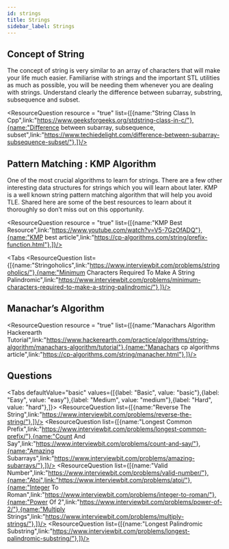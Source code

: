 ```yaml
---
id: strings
title: Strings
sidebar_label: Strings
---
```



## Concept of String
The concept of string is very similar to an array of characters that will make your life much easier. Familiarise with strings and the important STL utilities as much as possible, you will be needing them whenever you are dealing with strings. Understand clearly the difference between subarray, substring, subsequence and subset.
<TipsCaution tip = "true" content= "The following STL utilities for strings in C++ is a must know : length(), push_back(), pop_back(), begin(), end(), substr(), reverse()." />



<ResourceQuestion resource = "true" list={[{name:"String Class In Cpp",link:"https://www.geeksforgeeks.org/stdstring-class-in-c/"},{name:"Difference between subarray, subsequence, subset",link:"https://www.techiedelight.com/difference-between-subarray-subsequence-subset/"},]}/>



## Pattern Matching : KMP Algorithm
One of the most crucial algorithms to learn for strings. There are a few other interesting data structures for strings which you will learn about later. KMP is a well known string pattern matching algorithm that will help you avoid TLE. Shared here are some of the best resources to learn about it thoroughly so don’t miss out on this opportunity.


<ResourceQuestion resource = "true" list={[{name:"KMP Best Resource",link:"https://www.youtube.com/watch?v=V5-7GzOfADQ"},{name:"KMP best article",link:"https://cp-algorithms.com/string/prefix-function.html"},]}/>


<Tabs
	<TabItem value="hard">
		<ResourceQuestion  list={[{name:"Stringoholics",link:"https://www.interviewbit.com/problems/stringoholics/"},{name:"Minimum Characters Required To Make A String Palindromic",link:"https://www.interviewbit.com/problems/minimum-characters-required-to-make-a-string-palindromic/"},]}/>
	</TabItem>
	
</Tabs>


## Manachar’s Algorithm

<ResourceQuestion resource = "true" list={[{name:"Manachars Algorithm Hackerearth Tutorial",link:"https://www.hackerearth.com/practice/algorithms/string-algorithm/manachars-algorithm/tutorial"},{name:"Manachars cp algorithms article",link:"https://cp-algorithms.com/string/manacher.html"},]}/>


## Questions
<Tabs
	defaultValue="basic"
	values={[{label: "Basic", value: "basic"},{label: "Easy", value: "easy"},{label: "Medium", value: "medium"},{label: "Hard", value: "hard"},]}>
	<TabItem value="basic">
		<ResourceQuestion  list={[{name:"Reverse The String",link:"https://www.interviewbit.com/problems/reverse-the-string/"},]}/>
	</TabItem>
	<TabItem value="easy">
		<ResourceQuestion  list={[{name:"Longest Common Prefix",link:"https://www.interviewbit.com/problems/longest-common-prefix/"},{name:"Count And Say",link:"https://www.interviewbit.com/problems/count-and-say/"},{name:"Amazing Subarrays",link:"https://www.interviewbit.com/problems/amazing-subarrays/"},]}/>
	</TabItem>
	<TabItem value="medium">
		<ResourceQuestion  list={[{name:"Valid Number",link:"https://www.interviewbit.com/problems/valid-number/"},{name:"Atoi",link:"https://www.interviewbit.com/problems/atoi/"},{name:"Integer To Roman",link:"https://www.interviewbit.com/problems/integer-to-roman/"},{name:"Power Of 2",link:"https://www.interviewbit.com/problems/power-of-2/"},{name:"Multiply Strings",link:"https://www.interviewbit.com/problems/multiply-strings/"},]}/>
	</TabItem>
	<TabItem value="hard">
		<ResourceQuestion  list={[{name:"Longest Palindromic Substring",link:"https://www.interviewbit.com/problems/longest-palindromic-substring/"},]}/>
	</TabItem>
	
</Tabs>
